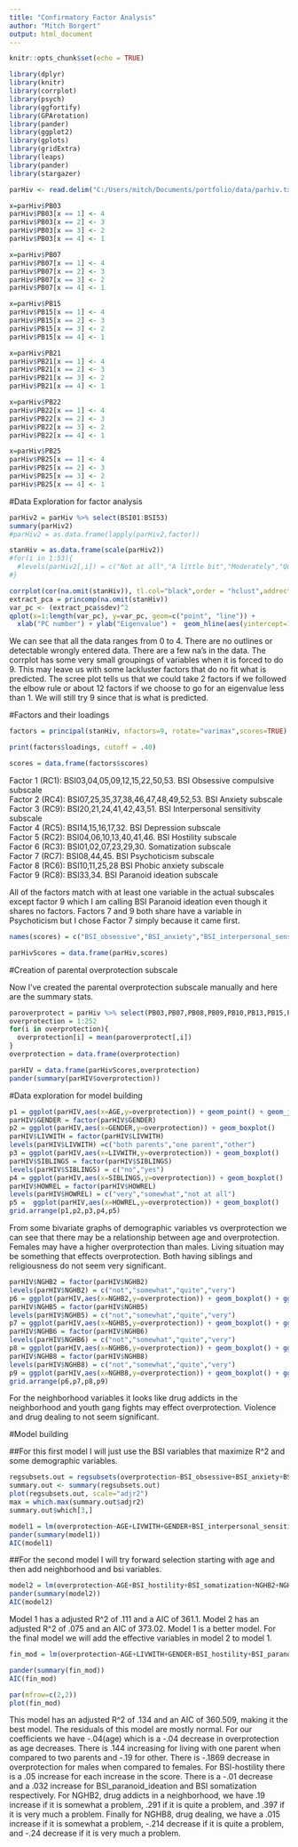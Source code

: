 ```yaml
---
title: "Confirmatory Factor Analysis"
author: "Mitch Borgert"
output: html_document
---
```


```r
knitr::opts_chunk$set(echo = TRUE)
```

```r
library(dplyr)
library(knitr)
library(corrplot)
library(psych)
library(ggfortify)
library(GPArotation)
library(pander)
library(ggplot2)
library(gplots)
library(gridExtra)
library(leaps)
library(pander)
library(stargazer)

parHiv <- read.delim("C:/Users/mitch/Documents/portfolio/data/parhiv.txt", header=TRUE, stringsAsFactors = FALSE, sep="\t")

x=parHiv$PB03
parHiv$PB03[x == 1] <- 4
parHiv$PB03[x == 2] <- 3
parHiv$PB03[x == 3] <- 2
parHiv$PB03[x == 4] <- 1

x=parHiv$PB07
parHiv$PB07[x == 1] <- 4
parHiv$PB07[x == 2] <- 3
parHiv$PB07[x == 3] <- 2
parHiv$PB07[x == 4] <- 1

x=parHiv$PB15
parHiv$PB15[x == 1] <- 4
parHiv$PB15[x == 2] <- 3
parHiv$PB15[x == 3] <- 2
parHiv$PB15[x == 4] <- 1

x=parHiv$PB21
parHiv$PB21[x == 1] <- 4
parHiv$PB21[x == 2] <- 3
parHiv$PB21[x == 3] <- 2
parHiv$PB21[x == 4] <- 1

x=parHiv$PB22
parHiv$PB22[x == 1] <- 4
parHiv$PB22[x == 2] <- 3
parHiv$PB22[x == 3] <- 2
parHiv$PB22[x == 4] <- 1

x=parHiv$PB25
parHiv$PB25[x == 1] <- 4
parHiv$PB25[x == 2] <- 3
parHiv$PB25[x == 3] <- 2
parHiv$PB25[x == 4] <- 1
```

#Data Exploration for factor analysis

```r
parHiv2 = parHiv %>% select(BSI01:BSI53) 
summary(parHiv2)
#parHiv2 = as.data.frame(lapply(parHiv2,factor))

stanHiv = as.data.frame(scale(parHiv2))
#for(i in 1:53){
  #levels(parHiv2[,i]) = c("Not at all","A little bit","Moderately","Quite a bit","Extremely")
#}

corrplot(cor(na.omit(stanHiv)), tl.col="black",order = "hclust",addrect = 9)
extract_pca = princomp(na.omit(stanHiv))
var_pc <- (extract_pca$sdev)^2
qplot(x=1:length(var_pc), y=var_pc, geom=c("point", "line")) +
  xlab("PC number") + ylab("Eigenvalue") +  geom_hline(aes(yintercept=1))

```

We can see that all the data ranges from 0 to 4. There are no outlines or detectable wrongly entered data. There are a few na's in the data. The corrplot has some very small groupings of variables when it is forced to do 9. This may leave us with some lackluster factors that do no fit what is predicted. The scree plot tells us that we could take 2 factors if we followed the elbow rule or about 12 factors if we choose to go for an eigenvalue less than 1. We will still try 9 since that is what is predicted. 

#Factors and their loadings

```r
factors = principal(stanHiv, nfactors=9, rotate="varimax",scores=TRUE)

print(factors$loadings, cutoff = .40)

scores = data.frame(factors$scores)
```

Factor 1 (RC1): BSI03,04,05,09,12,15,22,50,53. BSI Obsessive compulsive subscale  
Factor 2 (RC4): BSI07,25,35,37,38,46,47,48,49,52,53. BSI Anxiety subscale  
Factor 3 (RC9): BSI20,21,24,41,42,43,51. BSI Interpersonal sensitivity subscale  
Factor 4 (RC5): BSI14,15,16,17,32. BSI Depression subscale  
Factor 5 (RC2): BSI04,06,10,13,40,41,46. BSI Hostility subscale  
Factor 6 (RC3): BSI01,02,07,23,29,30. Somatization subscale  
Factor 7 (RC7): BSI08,44,45. BSI Psychoticism subscale  
Factor 8 (RC6): BSI10,11,25,28 BSI Phobic anxiety subscale  
Factor 9 (RC8): BSI33,34. BSI Paranoid ideation subscale  

All of the factors match with at least one variable in the actual subscales except factor 9 which I am calling BSI Paranoid ideation even though it shares no factors. Factors 7 and 9 both share have a variable in Psychoticism but I chose Factor 7 simply because it came first. 

```r
names(scores) = c("BSI_obsessive","BSI_anxiety","BSI_interpersonal_sensitivity","BSI_depression","BSI_hostility","BSI_somatization","BSI_psychoticism","BSI_phobic_anxiety","BSI_paranoid_ideation")

parHivScores = data.frame(parHiv,scores)
```


#Creation of parental overprotection subscale

Now I've created the parental overprotection subscale manually and here are the summary stats.

```r
paroverprotect = parHiv %>% select(PB03,PB07,PB08,PB09,PB10,PB13,PB15,PB19,PB20,PB21,PB22,PB23,PB25) %>% t() %>% data.frame()
overprotection = 1:252
for(i in overprotection){
  overprotection[i] = mean(paroverprotect[,i])
}
overprotection = data.frame(overprotection)

parHIV = data.frame(parHivScores,overprotection)
pander(summary(parHIV$overprotection))

```

#Data exploration for model building

```r
p1 = ggplot(parHIV,aes(x=AGE,y=overprotection)) + geom_point() + geom_jitter()
parHIV$GENDER = factor(parHIV$GENDER)
p2 = ggplot(parHIV,aes(x=GENDER,y=overprotection)) + geom_boxplot()
parHIV$LIVWITH = factor(parHIV$LIVWITH)
levels(parHIV$LIVWITH) =c("both parents","one parent","other")
p3 = ggplot(parHIV,aes(x=LIVWITH,y=overprotection)) + geom_boxplot()
parHIV$SIBLINGS = factor(parHIV$SIBLINGS)
levels(parHIV$SIBLINGS) = c("no","yes")
p4 = ggplot(parHIV,aes(x=SIBLINGS,y=overprotection)) + geom_boxplot()
parHIV$HOWREL = factor(parHIV$HOWREL)
levels(parHIV$HOWREL) = c("very","somewhat","not at all")
p5 =  ggplot(parHIV,aes(x=HOWREL,y=overprotection)) + geom_boxplot()
grid.arrange(p1,p2,p3,p4,p5)


```

From some bivariate graphs of demographic variables vs overprotection we can see that there may be a relationship between age and overprotection. Females may have a higher overprotection than males. Living situation may be something that effects overprotection. Both having siblings and religiousness do not seem very significant. 

```r
parHIV$NGHB2 = factor(parHIV$NGHB2)
levels(parHIV$NGHB2) = c("not","somewhat","quite","very")
p6 = ggplot(parHIV,aes(x=NGHB2,y=overprotection)) + geom_boxplot() + ggtitle("drug addicts")
parHIV$NGHB5 = factor(parHIV$NGHB5)
levels(parHIV$NGHB5) = c("not","somewhat","quite","very")
p7 = ggplot(parHIV,aes(x=NGHB5,y=overprotection)) + geom_boxplot() + ggtitle("youth gang fights")
parHIV$NGHB6 = factor(parHIV$NGHB6)
levels(parHIV$NGHB6) = c("not","somewhat","quite","very")
p8 = ggplot(parHIV,aes(x=NGHB6,y=overprotection)) + geom_boxplot() + ggtitle("violence and violent crime")
parHIV$NGHB8 = factor(parHIV$NGHB8)
levels(parHIV$NGHB8) = c("not","somewhat","quite","very")
p9 = ggplot(parHIV,aes(x=NGHB8,y=overprotection)) + geom_boxplot() + ggtitle("drug dealing")
grid.arrange(p6,p7,p8,p9)
```

For the neighborhood variables it looks like drug addicts in the neighborhood and youth gang fights may effect overprotection. Violence and drug dealing to not seem significant. 

#Model building

##For this first model I will just use the BSI variables that maximize R^2 and some demographic variables. 

```r
regsubsets.out = regsubsets(overprotection~BSI_obsessive+BSI_anxiety+BSI_interpersonal_sensitivity+BSI_depression+BSI_hostility+BSI_somatization+BSI_psychoticism+BSI_phobic_anxiety+BSI_paranoid_ideation,data=parHIV)
summary.out <- summary(regsubsets.out)
plot(regsubsets.out, scale="adjr2")
max = which.max(summary.out$adjr2)
summary.out$which[3,]

model1 = lm(overprotection~AGE+LIVWITH+GENDER+BSI_interpersonal_sensitivity+BSI_hostility+BSI_paranoid_ideation, data = parHIV)
pander(summary(model1))
AIC(model1)

```



##For the second model I will try forward selection starting with age and then add neighborhood and bsi variables. 

```r
model2 = lm(overprotection~AGE+BSI_hostility+BSI_somatization+NGHB2+NGHB8,data=parHIV)
pander(summary(model2))
AIC(model2)
```

Model 1 has a adjusted R^2 of .111 and a AIC of 361.1. Model 2 has an adjusted R^2 of .075 and an AIC of 373.02. Model 1 is a better model. For the final model we will add the effective variables in model 2 to model 1. 

```r
fin_mod = lm(overprotection~AGE+LIVWITH+GENDER+BSI_hostility+BSI_paranoid_ideation+BSI_somatization+NGHB2+NGHB8, data = parHIV)

pander(summary(fin_mod))
AIC(fin_mod)

par(mfrow=c(2,2))
plot(fin_mod)
```

This model has an adjusted R^2 of .134 and an AIC of 360.509, making it the best model. The residuals of this model are mostly normal. For our coefficients we have -.04(age) which is a -.04 decrease in overprotection as age decreases. There is .144 increasing for living with one parent when compared to two parents and -.19 for other. There is -.1869 decrease in overprotection for males when compared to females. For BSI-hostility there is a .05 increase for each increase in the score. There is a -.01 decrease and a .032 increase for BSI_paranoid_ideation and BSI somatization respectively. For NGHB2, drug addicts in a neighborhood, we have .19 increase if it is somewhat a problem, .291 if it is quite a problem, and .397 if it is very much a problem. Finally for NGHB8, drug dealing, we have a .015 increase if it is somewhat a problem, -.214 decrease if it is quite a problem, and -.24 decrease if it is very much a problem.  













